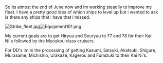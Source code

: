 So its almost the end of June now and im working steadily to improve my fleet. I have a pretty good idea of which ships to level up but i wanted to ask is there any ships that i have that i missed. 

[[File:Strike_fleet.jpg|thumb|left]][[File:Equipment101.png|thumb|left]]

My current goals are to get Hiryuu and Souryuu to 77 and 78 for their Kai Ni's followed by the Myoukou class cruisers. 

For DD's im in the processing of getting Kasumi, Satsuki, Akatsuki, Shigure, Murasame, Michishio, Urakaze, Kagerou and Fumizuki to their Kai Ni's. <ac_metadata title="Fleet prep for next event"> </ac_metadata>